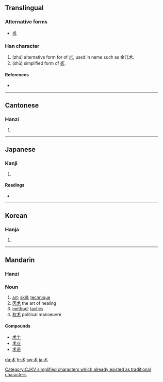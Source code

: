 {{also|術}}
==Translingual==

===Alternative forms===
* [[朮]]

===Han character===
{{Han char|rn=75|rad=木|as=01|sn=5|four=|canj=戈木 (ID)}}

# (zhú) alternative form for of [[朮]], used in name such as 金兀术.
# (shù) simplified form of [[術]].

====References====
* {{Han ref|kx=0509.121|hdz=21152.020|uh=672F|ud=26415}}

----

==Cantonese==

===Hanzi===
{{yue-hanzi|jyut=|y=seut6|tra=術}}

# {{defn|Cantonese}}

----

==Japanese==

===Kanji===
{{ja-kanji|grade=|rs=木01}}

# {{defn|Japanese}}

====Readings====
* {{ja-readings|on=[[じゅつ]] (jutsu), [[しゅつ]] (shutsu), [[ちゅつ]] (chutsu)|kun=[[もちあわ]] (mochiawa)}}

----

==Korean==

===Hanja===
{{ko-hanja|hangeul=출|eumhun=|rv=chul|mr=ch'ul|y=chwul}}

# {{defn|Korean}}

----

==Mandarin==

===Hanzi===
{{cmn-hanzi|tra=術|pin=[[shù]] ([[shu4]]), [[zhú]] ([[zhu2]])|wg=shu<sup>4</sup>, chu<sup>2</sup>}}

===Noun===
{{cmn-noun|s|pin=shù|pint=shu4|tra=術|sim=术|rs=木01}}

# [[art]]; [[skill]]; [[technique]]
# [[医术]] the art of healing
# [[method]]; [[tactics]]
# [[权术]] political manoeuvre

====Compounds====
* [[术士]]
* [[术业]]
* [[术语]]

[[Category:CJKV simplified characters which already existed as traditional characters]]

[[da:术]]
[[fr:术]]
[[sw:术]]
[[ja:术]]